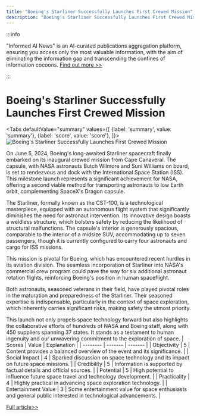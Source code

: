 ```yaml
---
title: "Boeing's Starliner Successfully Launches First Crewed Mission"
description: "Boeing's Starliner Successfully Launches First Crewed Mission"
---
```



:::info

"Informed AI News" is an AI-curated publications aggregation platform, ensuring you access only the most valuable information, with the aim of eliminating the information gap and transcending the confines of information cocoons.  [Find out more >>](/docs/guides)

:::

# Boeing's Starliner Successfully Launches First Crewed Mission


<Tabs
	defaultValue="summary"
	values={[
	{label: 'summary', value: 'summary'},
	{label: 'score', value: 'score'},
]}>
<TabItem value="summary">
<img
  src="https://image.informedainews.com/2024/06/06/Te-kUB-1717675976-0.jpg"
  alt="Boeing's Starliner Successfully Launches First Crewed Mission"
/>



On June 5, 2024, Boeing's long-awaited Starliner spacecraft finally embarked on its inaugural crewed mission from Cape Canaveral. The capsule, with NASA astronauts Butch Wilmore and Suni Williams on board, is set to rendezvous and dock with the International Space Station (ISS). This milestone launch represents a significant achievement for NASA, offering a second viable method for transporting astronauts to low Earth orbit, complementing SpaceX's Dragon capsule.

The Starliner, formally known as the CST-100, is a technological masterpiece, equipped with an autonomous flight system that significantly diminishes the need for astronaut intervention. Its innovative design boasts a weldless structure, which bolsters safety by reducing the likelihood of structural malfunctions. The capsule's interior is generously spacious, comparable to the interior of a midsize SUV, accommodating up to seven passengers, though it is currently configured to carry four astronauts and cargo for ISS missions.

This mission is pivotal for Boeing, which has encountered recent hurdles in its aviation division. The seamless incorporation of Starliner into NASA's commercial crew program could pave the way for six additional astronaut rotation flights, reinforcing Boeing's position in human spaceflight.

Both astronauts, seasoned veterans in their field, have played pivotal roles in the maturation and preparedness of the Starliner. Their seasoned expertise is indispensable, particularly in the context of space exploration, which inherently carries significant risks, making safety the utmost priority.

This launch not only propels space technology forward but also highlights the collaborative efforts of hundreds of NASA and Boeing staff, along with 450 suppliers spanning 37 states. It stands as a testament to human ingenuity and our unwavering commitment to the exploration of space.
</TabItem>
<TabItem value="score">
	| Scores     | Value   | Explanation |
	| -------- | ------- | ------- |
	| Objectivity  | 5    | Content provides a balanced overview of the event and its significance.    |
	| Social Impact | 4     | Sparked discussion on space technology and its impact on future space missions.    |
	| Credibility    | 5    | Information is supported by factual details and official sources.    |
	| Potential    | 5    | High potential to influence future space travel and technology development.    |
	| Practicality    | 4    | Highly practical in advancing space exploration technology.    |
	| Entertainment Value    | 3    | Some entertainment value for space enthusiasts and general public interested in technological advancements.    |
</TabItem>
</Tabs>

[Full article>>](https://www.theguardian.com/us-news/article/2024/jun/05/boeing-starliner-launch-space-nasa)
